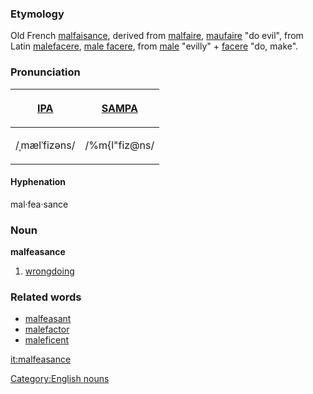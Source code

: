 ===Etymology===
Old French [[malfaisance]], derived from [[malfaire]], [[maufaire]] "do evil", from Latin [[malefacere]], [[male facere]], from [[male]] "evilly" + [[facere]] "do, make".

===Pronunciation===
{| border=1 cellpadding=5
! [[w:IPA|IPA]] !! [[w:SAMPA|SAMPA]]
|-
| /ˌmælˈfizəns/ || /%m{l"fiz@ns/
|}

====Hyphenation====
mal·fea·sance

===Noun===
'''malfeasance'''
# [[wrongdoing]]

===Related words===
* [[malfeasant]]
* [[malefactor]]
* [[maleficent]]

[[Category:English nouns]]

[[it:malfeasance]]
